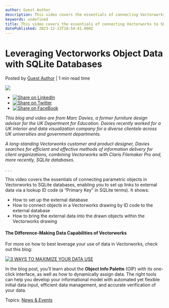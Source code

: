 ```yaml
---
author: Guest Author
description: This video covers the essentials of connecting Vectorworks to SQLite databases, enabling you to set up links to external data via a lookup ID code.
keywords: undefined
title: This video covers the essentials of connecting Vectorworks to SQLite databases, enabling you to set up links to external data via a lookup ID code. 
datePublished: 2023-12-13T18:54:41.000Z
---
```

  

# Leveraging Vectorworks Object Data with SQLite Databases

 Posted by [Guest Author](https://blog.vectorworks.net/author/guest-author) | 1 min read time 

![](https://blog.vectorworks.net/hubfs/Blog%20Images/230308_Data%20Difference%20Blog%201/blog-1440x800_Data%20Difference%20Featured%20Image.png) 

* [![Share on LinkedIn](https://2659751.fs1.hubspotusercontent-na1.net/hubfs/2659751/michaelDemo/share-LI.png)](http://www.linkedin.com/shareArticle?mini=true&url=https%3A%2F%2Fblog.vectorworks.net%2Fguest-video-sqlite-databases-vectorworks-objects)
* [![Share on Twitter](https://2659751.fs1.hubspotusercontent-na1.net/hubfs/2659751/michaelDemo/share-TW.png)](https://www.twitter.com/share?text=Leveraging%20Vectorworks%20Object%20Data%20with%20SQLite%20Databases&url=https%3A%2F%2Fblog.vectorworks.net%2Fguest-video-sqlite-databases-vectorworks-objects&via=PMGTweets)
* [![Share on FaceBook](https://2659751.fs1.hubspotusercontent-na1.net/hubfs/2659751/michaelDemo/share-FB.png)](https://www.facebook.com/sharer/sharer.php?u=https%3A%2F%2Fblog.vectorworks.net%2Fguest-video-sqlite-databases-vectorworks-objects)

_This blog and video are from Marc Davies, a former furniture design advisor for the UK Department for Education. Davies recently worked for a UK interior and data visualization company for a diverse clientele across UK universities and government departments._ 

_A long-standing Vectorworks customer and product designer, Davies searches for efficient and effective methods of information delivery for client organizations, combining Vectorworks with Claris Filemaker Pro and, more recently, SQLite databases_.

. . .

This video covers the essentials of connecting parametric objects in Vectorworks to SQLite databases, enabling you to set up links to external data via a lookup ID code (a “Primary Key” in SQLite terms). It shows:

* How to set up the external database
* How to connect objects in a Vectorworks drawing by ID code to the external database
* How to bring the external data into the drawn objects within the Vectorworks drawing

#### The Difference-Making Data Capabilities of Vectorworks

For more on how to best leverage your use of data in Vectorworks, check out this blog:

[![3 WAYS TO MAXIMIZE YOUR DATA USE](https://no-cache.hubspot.com/cta/default/3018241/a70fd813-9230-4b47-b3dc-74c115aeafca.png)](https://cta-redirect.hubspot.com/cta/redirect/3018241/a70fd813-9230-4b47-b3dc-74c115aeafca) 

In the blog post, you’ll learn about the **Object Info Palette** (OIP) with its one-click interface, as well as how to dynamically assign data. The right tools can help you develop your informational model with automated yet flexible initial data input, efficient data management, and accurate verification of your data.

 Topics: [News & Events](https://blog.vectorworks.net/topic/news-events) 

  